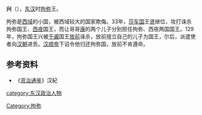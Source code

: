 '''兴'''（{{bd|？||129年|}}），[[东汉|东汉]]时[[拘弥|拘弥]]王。

拘弥是[[西域|西域]]的小国，被西域较大的国家欺侮。33年，[[莎车国|莎车国]]王[[贤_(莎车)|贤]]继位，攻打诛杀拘弥国王、[[西夜|西夜]]国王，而让哥哥[[康_(莎车)|康]]的两个儿子分别担任拘弥、西夜两国国王。129年，拘弥国王兴被[[于阗|于阗]]国王[[放前|放前]]诛杀，放前擅立自己的儿子为国王，尔后，派遣使者向[[汉朝|汉朝]]进贡。[[汉顺帝|汉顺帝]]下诏令他归还拘弥国，放前不肯遵命。

==参考资料==
*《[[资治通鉴|资治通鉴]]》汉紀
{{start box}}
{{s-before|不详}}
{{s-title|[[拘弥|拘弥]][[国王|国王]]|？—129年}}
{{s-after|[[成国_(拘弥)|成国]]}}
{{end box}}
[[Category:拘弥|Category:拘弥]]
[[category:东汉政治人物|category:东汉政治人物]]